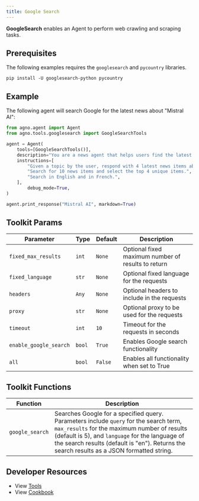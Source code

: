 ```yaml
---
title: Google Search
---
```


**GoogleSearch** enables an Agent to perform web crawling and scraping tasks.

## Prerequisites

The following examples requires the `googlesearch` and `pycountry` libraries.

```shell
pip install -U googlesearch-python pycountry
```

## Example

The following agent will search Google for the latest news about "Mistral AI":

```python cookbook/tools/googlesearch_tools.py
from agno.agent import Agent
from agno.tools.googlesearch import GoogleSearchTools

agent = Agent(
    tools=[GoogleSearchTools()],
    description="You are a news agent that helps users find the latest news.",
    instructions=[
        "Given a topic by the user, respond with 4 latest news items about that topic.",
        "Search for 10 news items and select the top 4 unique items.",
        "Search in English and in French.",
    ],
        debug_mode=True,
)

agent.print_response("Mistral AI", markdown=True)
```

## Toolkit Params

| Parameter               | Type   | Default | Description                                         |
| ----------------------- | ------ | ------- | --------------------------------------------------- |
| `fixed_max_results`     | `int`  | `None`  | Optional fixed maximum number of results to return  |
| `fixed_language`        | `str`  | `None`  | Optional fixed language for the requests            |
| `headers`               | `Any`  | `None`  | Optional headers to include in the requests         |
| `proxy`                 | `str`  | `None`  | Optional proxy to be used for the requests          |
| `timeout`               | `int`  | `10`    | Timeout for the requests in seconds                 |
| `enable_google_search`  | `bool` | `True`  | Enables Google search functionality                  |
| `all`                   | `bool` | `False` | Enables all functionality when set to True          |

## Toolkit Functions

| Function        | Description                                                                                                                                                                                                                                                                            |
| --------------- | -------------------------------------------------------------------------------------------------------------------------------------------------------------------------------------------------------------------------------------------------------------------------------------- |
| `google_search` | Searches Google for a specified query. Parameters include `query` for the search term, `max_results` for the maximum number of results (default is 5), and `language` for the language of the search results (default is "en"). Returns the search results as a JSON formatted string. |

## Developer Resources

- View [Tools](https://github.com/agno-agi/agno/blob/main/libs/agno/agno/tools/googlesearch.py)
- View [Cookbook](https://github.com/agno-agi/agno/tree/main/cookbook/tools/googlesearch_tools.py)
